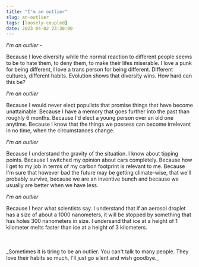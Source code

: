 ```yaml
---
title: "I'm an outlier"
slug: an-outlier
tags: [loosely-coupled]
date: 2023-04-02 23:30:00
---
```


_I'm an outlier_ -

Because I love diversity while the normal reaction to different people seems to be to hate them, 
to deny them, to make their lifes miserable. I love a punk for being different, I love a trans person for being different.
Different cultures, different habits. Evolution shows that diversity wins. How hard can this be?

_I'm an outlier_

Because I would never elect populists that promise things that have become unattainable. 
Because I have a memory that goes further into the past than roughly 6 months. 
Because I'd elect a young person over an old one anytime. Because I know that the things we possess can become 
irrelevant in no time, when the circumstances change.

_I'm an outlier_

Because I understand the gravity of the situation. I know about tipping points. Because I switched my opinion about cars
completely. Because how I get to my job in terms of my carbon footprint is relevant to me. Because I'm sure that 
however bad the future may be getting climate-wise, that we'll probably survive, because we are an inventive bunch
and because we usually are better when we have less.

_I'm an outlier_

Because I hear what scientists say. I understand that if an aerosol droplet has a size of about a 1000 nanometers, 
it will be stopped by something that has holes 300 nanometers in size. I undersand that ice at a height 
of 1 kilometer melts faster than ice at a height of 3 kilometers.

<br />
<br />
_Sometimes it is tiring to be an outlier. You can't talk to many people. They love their habits so much, I'll just go silent and wish goodbye._